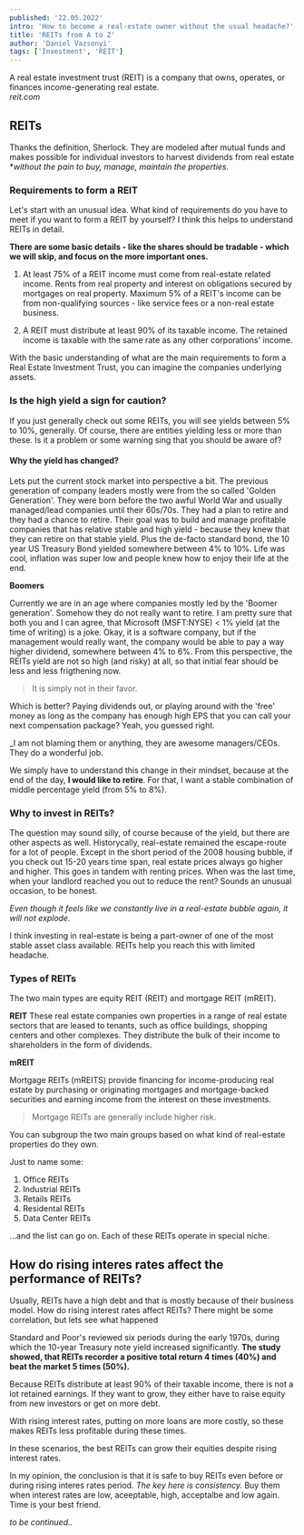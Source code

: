 ```yaml
---
published: '22.05.2022'
intro: 'How to become a real-estate owner without the usual headache?'
title: 'REITs from A to Z'
author: 'Daniel Vazsonyi'
tags: ['Investment', 'REIT']
---
```


<blockqoute>
    A real estate investment trust (REIT) is a company that owns, operates, or finances income-generating real estate.
<figcaption><cite>reit.com</cite></figcaption>
</blockqoute>

## REITs

Thanks the definition, Sherlock. They are modeled after mutual funds and makes possible
for individual investors to harvest dividends from real estate **without the pain to buy,
manage, maintain the properties.*

### Requirements to form a REIT

Let's start with an unusual idea. What kind of requirements do you have to meet if you want
to form a REIT by yourself? I think this helps to understand REITs in detail.

**There are some basic details - like the shares should be tradable - which we will skip, and focus on
the more important ones.**

1. At least 75% of a REIT income must come from real-estate related income. Rents from real property and interest on obligations secured by mortgages on real property.
 Maximum 5% of a REIT's income can be from non-qualifying sources - like service fees or a non-real estate business. 

2. A REIT must distribute at least 90% of its taxable income. The retained income is taxable with the same
rate as any other corporations' income.

With the basic understanding of what are the main requirements to form a Real Estate Investment Trust,
you can imagine the companies underlying assets.

### Is the high yield a sign for caution?

If you just generally check out some REITs, you will see yields between 5% to 10%, generally. Of course, there are
entities yielding less or more than these. Is it a problem or some warning sing that you should be aware of?

#### Why the yield has changed?

Lets put the current stock market into perspective a bit. The previous generation of company leaders mostly were from the so called 
'Golden Generation'. They were born before the two awful World War and usually managed/lead companies until their 60s/70s.
They had a plan to retire and they had a chance to retire. Their goal was to build and manage profitable companies that has relative stable
and high yield - because they knew that they can retire on that stable yield. Plus the de-facto standard bond, the 10 year US Treasury Bond yielded
somewhere between 4% to 10%. Life was cool, inflation was super low and people knew how to enjoy their life at the end.

**Boomers**

Currently we are in an age where companies mostly led by the 'Boomer generation'. Somehow they do not really want to retire.
I am pretty sure that both you and I can agree, that Microsoft (MSFT:NYSE) < 1% yield (at the time of writing) is a joke.
Okay, it is a software company, but if the management would really want, the company would be able to pay a way higher dividend, somewhere between
4% to 6%. From this perspective, the REITs yield are not so high (and risky) at all, so that initial fear should be less and less 
frigthening now. 

> It is simply not in their favor. 

Which is better? Paying dividends out, or playing around with the 'free' money as long as the company has enough high EPS that you can
call your next compensation package? Yeah, you guessed right. 

_I am not blaming them or anything, they are awesome managers/CEOs. They do a wonderful job.

We simply have to understand this change in their mindset, because at the end of the day, **I would like to retire**.
For that, I want a stable combination of middle percentage yield (from 5% to 8%). 

### Why to invest in REITs?

The question may sound silly, of course because of the yield, but there are other aspects as well. Historycally, 
real-estate remained the escape-route for a lot of people. Except in the short period of the 2008 housing bubble, if
you check out 15-20 years time span, real estate prices always go higher and higher. This goes in tandem with renting prices.
When was the last time, when your landlord reached you out to reduce the rent? Sounds an unusual occasion, to be honest.

*Even though it feels like we constantly live in a real-estate bubble again, it will not explode.*

I think investing in real-estate is being a part-owner of one of the most stable asset class available. REITs help
you reach this with limited headache.

### Types of REITs

The two main types are equity REIT (REIT) and mortgage REIT (mREIT).

**REIT**
These real estate companies own properties in a range of real estate sectors that are leased to tenants,
such as office buildings, shopping centers and other complexes.
They distribute the bulk of their income to shareholders in the form of dividends.

**mREIT**

Mortgage REITs (mREITS) provide financing for income-producing real estate by purchasing or originating mortgages 
and mortgage-backed securities and earning income from the interest on these investments.

> Mortgage REITs are generally include higher risk.

You can subgroup the two main groups based on what kind of real-estate properties do they own.

Just to name some:

1. Office REITs
2. Industrial REITs
3. Retails REITs
4. Residental REITs
5. Data Center REITs

...and the list can go on. Each of these REITs operate in special niche.

## How do rising interes rates affect the performance of REITs?

Usually, REITs have a high debt and that is mostly because of their business model.
How do rising interest rates affect REITs? There might be some correlation, but lets see what happened

Standard and Poor's reviewed six periods during the early 1970s, during which the 10-year Treasury note
yield increased significantly. **The study showed, that REITs recorder a positive total return 4 times (40%) and 
beat the market 5 times (50%).**

Because REITs distribute at least 90% of their taxable income, there is not a lot retained earnings. If they want
to grow, they either have to raise equity from new investors or get on more debt.

With rising interest rates, putting on more loans are more costly, so these makes REITs less profitable during
these times.

In these scenarios, the best REITs can grow their equities despite rising interest rates. 

In my opinion, the conclusion is that it is safe to buy REITs even before or during rising interes rates
period. *The key here is consistency.* Buy them when interest rates are low, aceeptable, high, acceptalbe and low again.
Time is your best friend.

*to be continued..*


